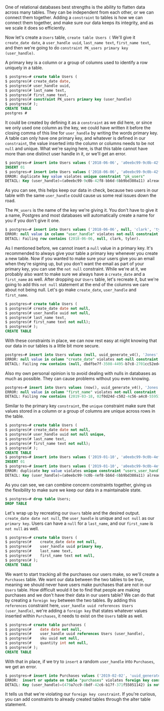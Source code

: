 <!-- CONSTRAINTS -->

<link href="style.css" rel="stylesheet"></link>

One of relational databases best strengths is the ability to flatten data across many tables. They can be independent from each other, or we can connect them together. Adding a `constraint` to tables is how we can connect them together, and make sure our data keeps its integrity, and as we scale it does so efficiently.

Now let's create a `Users` table, `create table Users (` We'll give it `create_date date`, a `user_handle uuid`, `last_name text`, `first_name text`, and then we're going to do `constraint PK_users primary key (user_handle)`.

A primary key is a column or a group of columns used to identify a row uniquely in a table. 

```sql
$ postgres=# create table Users (
$ postgres(# create_date date, 
$ postgres(# user_handle uuid,
$ postgres(# last_name text,
$ postgres(# first_name text, 
$ postgres(# constraint PK_users primary key (user_handle)
$ postgres(# ); 
CREATE TABLE
postgres #
```

It could be created by defining it as a `constraint` as we did here, or since we only used one column as the key, we could have written it before the closing comma of this line for `user_handle` by writing the words primary key. A table can only have one primary key, and whatever is defined in our `constraint`, the value inserted into the column or columns needs to be not `null` and unique. What we're saying here, is that this table cannot have more than one distinct user handle in it, or we'll get an error. 

```sql
$ postgres=# insert into Users values ('2018-06-06', 'a0eebc99-9c0b-42f8-bb6d-6bb9bd380a11', 'clark', 'tyler');
INSERT 01
$ postgres=# insert into Users values ('2018-06-06', 'a0eebc99-9c0b-42f8-bb6d-6bb9bd380a11', 'clark', 'tyler');
ERROR: duplicate key value violates unique constraint "pk_users"
DETAIL: Key (user_handle)=(a0eebc99-9c0b-42f8-bb6d-6bb9bd380a11) already exists
```

As you can see, this helps keep our data in check, because two users in our table with the same `user_handle` could cause us some real issues down the road.

The `PK_users` is the name of the key we're giving it. You don't have to give it a name, Postgres and most databases will automatically create a name for you if you don't give it one. 

```sql
$ postgres=# insert into Users values ('2018-06-06', null, 'clark', 'tyler');
ERROR: null value in column "user_handle" violates not-null constraint
DETAIL: Failing row contains (2018-06-06, null, clark, tyler).
```

As I mentioned before, we cannot insert a `null` value in a primary key. It's recommended to always give your table a primary key whenever you create a new table. Now if you wanted to make sure your users give you an email when they're signing up, but you don't want the email as part of your primary key, you can use the `not null` constraint. While we're at it, we probably also want to make sure we always have a `create_date` and a `first_name` as well. After dropping our `Users` table, let's recreate it, but we're going to add this `not null` statement at the end of the columns we care about not being null. Let's go make `create_date`, `user_handle` and `first_name`. 

```sql
$ postgres=# create table Users (
$ postgres(# create_date date not null, 
$ postgres(# user_handle uuid not null,
$ postgres(# last_name text,
$ postgres(# first_name text not null);
$ postgres(# ); 
CREATE TABLE
```

With these constraints in place, we can now rest easy at night knowing that our data in our tables is a little bit more secure.

```sql 
postgres=# insert into Users values (null, uuid_generate_v4(), 'Jones', 'Katie');
ERROR: null value in column "create_date" violates not-null constraint
DETAIL: Failing row contains (null, dbdfbe7f-3508-4495-b7c8-2701cc52edca, Jones, Katie).
```

Also my own personal opinion is to avoid dealing with nulls in databases as much as possible. They can cause problems without you even knowing. 

```sql 
postgres=# insert into Users values (now(), uuid_generate_v4(), 'Jones', null);
ERROR: null value in column "first_name" violates not-null constraint
DETAIL: Failing row contains (2019-03-18, 02f0d24d-c502-4c56-a4c0-559518db94ff, Jones, null).
```

Similar to the primary key `constraint`, the `unique` constraint make sure that values stored in a column or a group of columns are unique across rows in the table.

```sql
$ postgres=# create table Users (
$ postgres(# create_date date not null, 
$ postgres(# user_handle uuid not null unique,
$ postgres(# last_name text,
$ postgres(# first_name text not null);
$ postgres(# ); 
CREATE TABLE
$ postgres=# insert into Users values ('2019-01-10', 'a0eebc99-9c0b-4ef8-bb6d-6bb9bd380a11', 'johnson', 'patrick');
INSERT 01
$ postgres=# insert into Users values ('2019-01-10', 'a0eebc99-9c0b-4ef8-bb6d-6bb9bd380a11', 'johnson', 'patrick');
ERROR: duplicate key value violates unique constraint "users_user_handle_key"
DETAIL: Key (user_handle)=(a0eebc99-9c0b-4ef8-bb6d-6bb9bd380a11) already exists.
```

As you can see, we can combine concern constraints together, giving us the flexibility to make sure we keep our data in a maintainable state. 

```sql
$ postgres=# drop table Users;
DROP TABLE
```

Let's wrap up by recreating our `Users` table and the desired output. `create_date date not null`, the `user_handle` is unique and `not null` as our `primary key`. Users can have a `null` for a `last_name`, and our `first_name` is `not null` as well. 

```sql
$ postgres=# create table Users (
$ postgres(#    create_date date not null, 
$ postgres(#    user_handle uuid primary key,
$ postgres(#    last_name text,
$ postgres(#    first_name text not null, 
$ postgres(# ); 
CREATE TABLE
```

We want to start tracking all the purchases our users make, so we'll create a `Purchases` table. We want our data between the two tables to be true, meaning we should never have users make purchases that are not in our `Users` table. How difficult would it be to find that people are making purchases and we don't have their data in our users table? We can do that by creating a `foreign key` between the two tables. By adding this `references` constraint here, `user_handle uuid references Users (user_handle)`, we're adding a `foreign key` that states whatever values inserted within `Purchases`, it needs to exist on the `Users` table as well.

```sql
$ postgres=# create table purchases (
$ postgres(#    date date not null, 
$ postgres(#    user_handle uuid references Users (user_handle),
$ postgres(#    sku uuid not null,
$ postgres(#    quantity int not null, 
$ postgres(# ); 
CREATE TABLE
```

With that in place, if we try to `insert` a random `user_handle` into `Purchases`, we get an error. 

```sql
$ postgres=# insert into Purchases values ('2019-02-02', 'uuid_generate_v4()', uuid_generate_v4(), 1);
ERROR:  insert or update on table "purchases" violates foreign key constraint "purchases_user_handle_fkey"
DETAIL: Key (user_handle)=(479a7cc9-8bdf-42c6-b17f-371f55051142) is not present in table "users".
```

It tells us that we're violating our `foreign key constraint`. If you're curious, you can add constraints to already created tables through the alter table statement.

